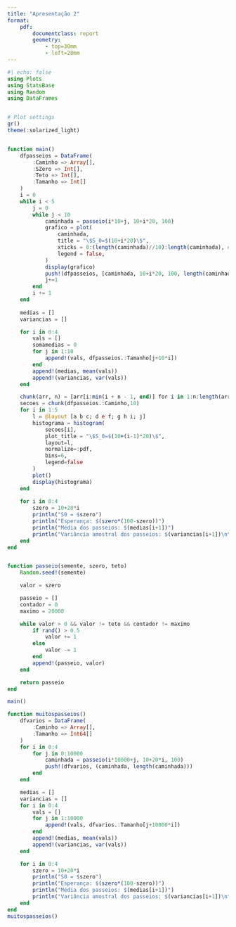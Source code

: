 ```yaml
---
title: "Apresentação 2"
format:
    pdf:
        documentclass: report
        geometry:
            - top=30mm
            - left=20mm
---
```


```julia
#| echo: false
using Plots
using StatsBase
using Random
using DataFrames


# Plot settings
gr()
theme(:solarized_light)


function main()
    dfpasseios = DataFrame(
        :Caminho => Array[],
        :SZero => Int[],
        :Teto => Int[],
        :Tamanho => Int[]
    )
    i = 0
    while i < 5
        j = 0
        while j < 10
            caminhada = passeio(i*10+j, 10+i*20, 100)
            grafico = plot(
                caminhada,
                title = "\$S_0=$(10+i*20)\$",
                xticks = 0:(length(caminhada)//10):length(caminhada), #)∪(maximum(caminhada))
                legend = false,
            )
            display(grafico)
            push!(dfpasseios, [caminhada, 10+i*20, 100, length(caminhada)])
            j+=1
        end
        i += 1
    end
    
    medias = []
    variancias = []

    for i in 0:4
        vals = []
        somamedias = 0
        for j in 1:10
            append!(vals, dfpasseios.:Tamanho[j+10*i])
        end
        append!(medias, mean(vals))
        append!(variancias, var(vals))
    end

    chunk(arr, n) = [arr[i:min(i + n - 1, end)] for i in 1:n:length(arr)]
    secoes = chunk(dfpasseios.:Caminho,10)
    for i in 1:5
        l = @layout [a b c; d e f; g h i; j] 
        histograma = histogram(
            secoes[i],
            plot_title = "\$S_0=$(10+(i-1)*20)\$",
            layout=l,
            normalize=:pdf,
            bins=6,
            legend=false
        )
        plot()
        display(histograma)
    end
    
    for i in 0:4
        szero = 10+20*i
        println("S0 = $szero")
        println("Esperança: $(szero*(100-szero))")
        println("Média dos passeios: $(medias[i+1])")
        println("Variância amostral dos passeios: $(variancias[i+1])\n")
    end
end


function passeio(semente, szero, teto)
    Random.seed!(semente)

    valor = szero

    passeio = []
    contador = 0
    maximo = 20000

    while valor > 0 && valor != teto && contador != maximo 
        if rand() > 0.5
            valor += 1
        else
            valor -= 1
        end
        append!(passeio, valor)
    end

    return passeio
end

main()
```

```julia
function muitospasseios()
    dfvarios = DataFrame(
        :Caminho => Array[],
        :Tamanho => Int64[]
    )
    for i in 0:4
        for j in 0:10000
            caminhada = passeio(i*10000+j, 10+20*i, 100)
            push!(dfvarios, (caminhada, length(caminhada)))
        end
    end

    medias = []
    variancias = []
    for i in 0:4
        vals = []
        for j in 1:10000
            append!(vals, dfvarios.:Tamanho[j+10000*i])
        end
        append!(medias, mean(vals))
        append!(variancias, var(vals))
    end

    for i in 0:4
        szero = 10+20*i
        println("S0 = $szero")
        println("Esperança: $(szero*(100-szero))")
        println("Média dos passeios: $(medias[i+1])")
        println("Variância amostral dos passeios: $(variancias[i+1])\n")
    end
end
muitospasseios()
```